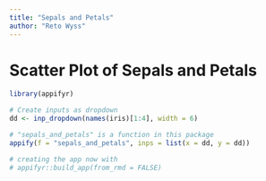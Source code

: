 ```yaml
---
title: "Sepals and Petals"
author: "Reto Wyss"
---
```


# Scatter Plot of Sepals and Petals

```r
library(appifyr)

# Create inputs as dropdown
dd <- inp_dropdown(names(iris)[1:4], width = 6)

# "sepals_and_petals" is a function in this package
appify(f = "sepals_and_petals", inps = list(x = dd, y = dd))

# creating the app now with 
# appifyr::build_app(from_rmd = FALSE)
```

